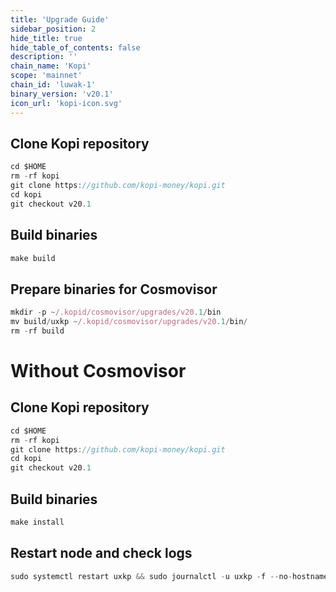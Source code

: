 ```yaml
---
title: 'Upgrade Guide'
sidebar_position: 2
hide_title: true
hide_table_of_contents: false
description: ''
chain_name: 'Kopi'
scope: 'mainnet'
chain_id: 'luwak-1'
binary_version: 'v20.1'
icon_url: 'kopi-icon.svg'
---
```



<PageTitle
  iconUrl="img/kopi-icon.svg"
  title="Kopi Upgrade Guide"
  chainId="luwak-1"
  version="v20.1"
/>

## Clone Kopi repository

```js
cd $HOME
rm -rf kopi
git clone https://github.com/kopi-money/kopi.git
cd kopi
git checkout v20.1
```

## Build binaries

```js
make build
```

## Prepare binaries for Cosmovisor

```js
mkdir -p ~/.kopid/cosmovisor/upgrades/v20.1/bin
mv build/uxkp ~/.kopid/cosmovisor/upgrades/v20.1/bin/
rm -rf build
```

# Without Cosmovisor

## Clone Kopi repository

```js
cd $HOME
rm -rf kopi
git clone https://github.com/kopi-money/kopi.git
cd kopi
git checkout v20.1
```

## Build binaries

```js
make install
```

## Restart node and check logs

```js
sudo systemctl restart uxkp && sudo journalctl -u uxkp -f --no-hostname -o cat
```
